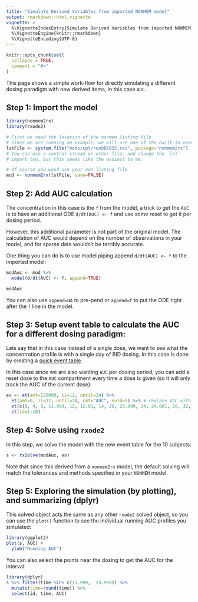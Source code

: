 ```yaml
---
title: "Simulate Derived Variables from imported NONMEM model"
output: rmarkdown::html_vignette
vignette: >
  %\VignetteIndexEntry{Simulate Derived Variables from imported NONMEM model}
  %\VignetteEngine{knitr::rmarkdown}
  %\VignetteEncoding{UTF-8}
---
```


```r
knitr::opts_chunk$set(
  collapse = TRUE,
  comment = "#>"
)
```

This page shows a simple work-flow for directly simulating a different
dosing paradigm with new derived items, in this case `AUC`.


## Step 1: Import the model

```r
library(nonmem2rx)
library(rxode2)

# First we need the location of the nonmem listing file
# Since we are running an example, we will use one of the built-in examples in `nonmem2rx`
lstFile <- system.file("mods/cpt/runODE032.res", package="nonmem2rx")
# You can use a control stream or other file, and change the `lst`
# import too, but this seems like the easiest to me.

# Of course you woud use your own listing file
mod <- nonmem2rx(lstFile, save=FALSE)
```

## Step 2: Add AUC calculation

The concentration in this case is the `f` from the model, a trick to
get the `AUC` is to have an additional ODE `d/dt(AUC) <- f` and use
some reset to get it per dosing period.

However, this additional parameter is not part of the original model.
The calculation of AUC would depend on the number of observations in
your model, and for sparse data wouldn't be terribly accurate.

One thing you can do is to use model piping append `d/dt(AUC) <- f` to
the imported model:

```r
modAuc <- mod %>%
  model(d/dt(AUC) <- f, append=TRUE)

modAuc
```

You can also use `append=NA` to pre-pend or `append=f` to put the ODE
right after the `f` line in the model.

## Step 3: Setup event table to calculate the AUC for a different dosing paradigm:

Lets say that in this case instead of a single dose, we want to see
what the concentration profile is with a single day of BID dosing.  In
this case is done by creating a [quick event
table](https://nlmixr2.github.io/rxode2/articles/rxode2-event-table.html).

In this case since we are also wanting `AUC` per dosing period, you
can add a reset dose to the `AUC` compartment every time a dose is given
(so it will only track the AUC of the current dose):

```r
ev <- et(amt=120000, ii=12, until=24) %>%
  et(amt=0, ii=12, until=24, cmt="AUC", evid=5) %>% # replace AUC with zero at dosing
  et(c(0, 4, 8, 11.999, 12, 12.01, 14, 20, 23.999, 24, 24.001, 28, 32, 36)) %>%
  et(id=1:10)
```

## Step 4: Solve using `rxode2`

In this step, we solve the model with the new event table for the 10
subjects:

```r
s <- rxSolve(modAuc, ev)
```

Note that since this derived from a `nonmem2rx` model, the default
solving will match the tolerances and methods specified in your
`NONMEM` model.

## Step 5: Exploring the simulation (by plotting), and summarizing (dplyr)

This solved object acts the same as any other `rxode2` solved object,
so you can use the `plot()` function to see the individual running AUC profiles
you simulated:

```r
library(ggplot2)
plot(s, AUC) +
  ylab("Running AUC")
```

You can also select the points near the dosing to get the AUC for the
interval:

```r
library(dplyr)
s %>% filter(time %in% c(11.999,  23.999)) %>%
  mutate(time=round(time)) %>%
  select(id, time, AUC)
```
